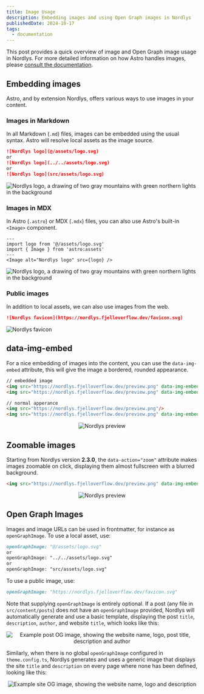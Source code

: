 ```yaml
---
title: Image Usage
description: Embedding images and using Open Graph images in Nordlys
publishedDate: 2024-10-17
tags:
  - documentation
---
```


This post provides a quick overview of image and Open Graph image usage in Nordlys. For more detailed information on how Astro handles images, please [consult the documentation](https://docs.astro.build/en/guides/images/).


## Embedding images

Astro, and by extension Nordlys, offers various ways to use images in your content.

### Images in Markdown

In all Markdown (`.md`) files, images can be embedded using the usual syntax. Astro will resolve local assets as the image source.

```markdown src/content/posts/my-post.md
![Nordlys logo](@/assets/logo.svg)
or
![Nordlys logo](../../assets/logo.svg)
or
![Nordlys logo](src/assets/logo.svg)
```

<Image
  alt="Nordlys logo, a drawing of two gray mountains with green northern lights in the background"
  src={logo}
  loading="lazy"
  class="w-1/3 md:w-1/6 mx-auto"
/>

### Images in MDX

In Astro (`.astro`) or MDX (`.mdx`) files, you can also use Astro's built-in `<Image>` component.

```astro src/pages/my-page.astro
---
import logo from '@/assets/logo.svg'
import { Image } from 'astro:assets'
---
<Image alt="Nordlys logo" src={logo} />
```

<Image
  alt="Nordlys logo, a drawing of two gray mountains with green northern lights in the background"
  src={logo}
  loading="lazy"
  class="w-1/3 md:w-1/6 mx-auto"
/>

### Public images

In addition to local assets, we can also use images from the web.

```markdown src/pages/my-page.md
![Nordlys favicon](https://nordlys.fjelloverflow.dev/favicon.svg)
```

<Image
  alt="Nordlys favicon"
  src="/favicon.svg"
  loading="lazy"
  width={128}
  height={128}
  class="mx-auto"
/>

## data-img-embed

For a nice embedding of images into the content, you can use the `data-img-embed` attribute, this will give the image a bordered, rounded appearance.

```markdown src/pages/my-page.md
// embedded image
<img src="https://nordlys.fjelloverflow.dev/preview.png" data-img-embed/>
<img src="https://nordlys.fjelloverflow.dev/preview.png" data-img-embed="true"/>

// normal apperance
<img src="https://nordlys.fjelloverflow.dev/preview.png"/>
<img src="https://nordlys.fjelloverflow.dev/preview.png" data-img-embed="false"/>
```

<div align="center">
  <Image
    alt="Nordlys preview"
    src="https://nordlys.fjelloverflow.dev/preview.png"
    loading="lazy"
    height={252}
    width={480}
    data-img-embed
  />
</div>

## Zoomable images

Starting from Nordlys version **2.3.0**, the `data-action="zoom"` attribute makes images zoomable on click, displaying them almost fullscreen with a blurred background.

```markdown src/pages/my-page.md
<img src="https://nordlys.fjelloverflow.dev/preview.png" data-img-embed data-action="zoom"/>
```

<div align="center">
  <Image
    alt="Nordlys preview"
    src="https://nordlys.fjelloverflow.dev/preview.png"
    loading="lazy"
    height={252}
    width={480}
    data-img-embed
    data-action="zoom"
  />
</div>

## Open Graph Images

Images and image URLs can be used in frontmatter, for instance as `openGraphImage`. To use a local asset, use:

```md src/content/posts/my-post.md
openGraphImage: "@/assets/logo.svg"
or
openGraphImage: "../../assets/logo.svg"
or
openGraphImage: "src/assets/logo.svg"
```

To use a public image, use:

```md src/content/posts/my-post.md
openGraphImage: "https://nordlys.fjelloverflow.dev/favicon.svg"
```

Note that supplying `openGraphImage` is entirely optional. If a post (any file in `src/content/posts`) does not have an `openGraphImage` provided, Nordlys will automatically generate and use a basic template, displaying the post `title`, `description`, `author`, and website `title`, which looks like this:

<div align="center">
  <Image
    alt="Example post OG image, showing the website name, logo, post title, description and author"
    src="https://nordlys.fjelloverflow.dev/posts/using-images.png"
    loading="lazy"
    height={252}
    width={480}
    data-img-embed
    data-action="zoom"
  />
</div>

Similarly, when there is no global `openGraphImage` configured in `theme.config.ts`, Nordlys generates and uses a generic image that displays the site `title` and `description` on every page where none has been defined, looking like this:

<div align="center">
  <Image
    alt="Example site OG image, showing the website name, logo and description"
    src="https://nordlys.fjelloverflow.dev/ogImage.png"
    loading="lazy"
    height={252}
    width={480}
    data-img-embed
    data-action="zoom"
  />
</div>
